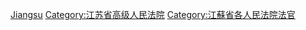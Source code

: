 [[Category:高级人民法院法官|Jiangsu]]
[[Category:江苏省高级人民法院‎|Category:江苏省高级人民法院‎]]
[[Category:江蘇省各人民法院法官|Category:江蘇省各人民法院法官]]
